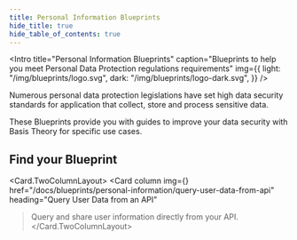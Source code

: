 ```yaml
---
title: Personal Information Blueprints
hide_title: true
hide_table_of_contents: true
---
```



<Intro
  title="Personal Information Blueprints"
  caption="Blueprints to help you meet Personal Data Protection regulations requirements"
  img={{
    light: "/img/blueprints/logo.svg",
    dark: "/img/blueprints/logo-dark.svg",
  }}
/>

Numerous personal data protection legislations have set high data security standards for application that collect, store and process sensitive data.  

These Blueprints provide you with guides to improve your data security with Basis Theory for specific use cases.

## Find your Blueprint

<Card.TwoColumnLayout>
  <Card
    column
    img={<UserIcon />}
    href="/docs/blueprints/personal-information/query-user-data-from-api"
    heading="Query User Data from an API"
  >Query and share user information directly from your API.</Card>
</Card.TwoColumnLayout>

